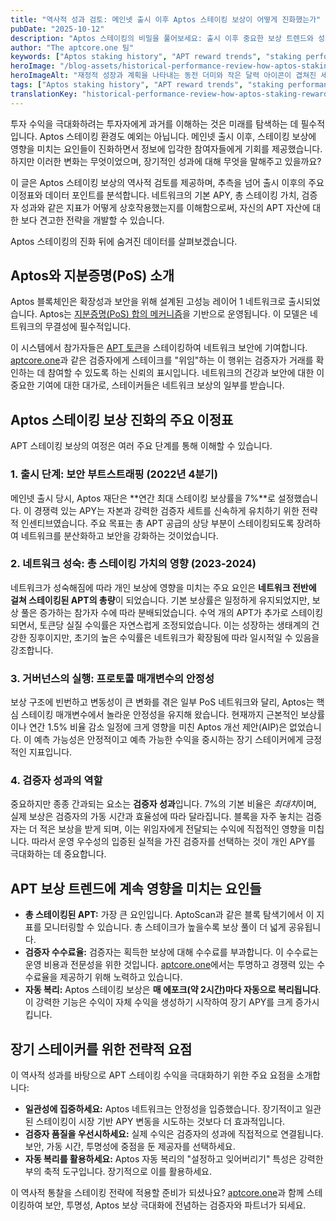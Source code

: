 ```yaml
---
title: "역사적 성과 검토: 메인넷 출시 이후 Aptos 스테이킹 보상이 어떻게 진화했는가"
pubDate: "2025-10-12"
description: "Aptos 스테이킹의 비밀을 풀어보세요: 출시 이후 중요한 보상 트렌드와 성과 변화를 발견하세요. 필수 데이터를 탐구하여 APT의 이점을 놓치지 마세요!"
author: "The aptcore.one 팀"
keywords: ["Aptos staking history", "APT reward trends", "staking performance data", "long-term APT staking"]
heroImage: "/blog-assets/historical-performance-review-how-aptos-staking-rewards-have-evolved-since-mainnet-launch.jpg"
heroImageAlt: "재정적 성장과 계획을 나타내는 동전 더미와 작은 달력 아이콘이 겹쳐진 세 개의 상승하는 선 그래프."
tags: ["Aptos staking history", "APT reward trends", "staking performance data", "long-term APT staking"]
translationKey: "historical-performance-review-how-aptos-staking-rewards-have-evolved-since-mainnet-launch"
---
```


투자 수익을 극대화하려는 투자자에게 과거를 이해하는 것은 미래를 탐색하는 데 필수적입니다. Aptos 스테이킹 환경도 예외는 아닙니다. 메인넷 출시 이후, 스테이킹 보상에 영향을 미치는 요인들이 진화하면서 정보에 입각한 참여자들에게 기회를 제공했습니다. 하지만 이러한 변화는 무엇이었으며, 장기적인 성과에 대해 무엇을 말해주고 있을까요?

이 글은 Aptos 스테이킹 보상의 역사적 검토를 제공하며, 추측을 넘어 출시 이후의 주요 이정표와 데이터 포인트를 분석합니다. 네트워크의 기본 APY, 총 스테이킹 가치, 검증자 성과와 같은 지표가 어떻게 상호작용했는지를 이해함으로써, 자신의 APT 자산에 대한 보다 견고한 전략을 개발할 수 있습니다.

Aptos 스테이킹의 진화 뒤에 숨겨진 데이터를 살펴보겠습니다.

## Aptos와 지분증명(PoS) 소개

Aptos 블록체인은 확장성과 보안을 위해 설계된 고성능 레이어 1 네트워크로 출시되었습니다. Aptos는 [지분증명(PoS) 합의 메커니즘](https://aptos.dev/en/network/glossary)을 기반으로 운영됩니다. 이 모델은 네트워크의 무결성에 필수적입니다.

이 시스템에서 참가자들은 [APT 토큰](https://aptoslabs.com/)을 스테이킹하여 네트워크 보안에 기여합니다. [aptcore.one](https://aptcore.one)과 같은 검증자에게 스테이크를 "위임"하는 이 행위는 검증자가 거래를 확인하는 데 참여할 수 있도록 하는 신뢰의 표시입니다. 네트워크의 건강과 보안에 대한 이 중요한 기여에 대한 대가로, 스테이커들은 네트워크 보상의 일부를 받습니다.

## Aptos 스테이킹 보상 진화의 주요 이정표

APT 스테이킹 보상의 여정은 여러 주요 단계를 통해 이해할 수 있습니다.

### 1. 출시 단계: 보안 부트스트래핑 (2022년 4분기)

메인넷 출시 당시, Aptos 재단은 **연간 최대 스테이킹 보상률을 7%**로 설정했습니다. 이 경쟁력 있는 APY는 자본과 강력한 검증자 세트를 신속하게 유치하기 위한 전략적 인센티브였습니다. 주요 목표는 총 APT 공급의 상당 부분이 스테이킹되도록 장려하여 네트워크를 분산화하고 보안을 강화하는 것이었습니다.

### 2. 네트워크 성숙: 총 스테이킹 가치의 영향 (2023-2024)

네트워크가 성숙해짐에 따라 개인 보상에 영향을 미치는 주요 요인은 **네트워크 전반에 걸쳐 스테이킹된 APT의 총량**이 되었습니다. 기본 보상률은 일정하게 유지되었지만, 보상 풀은 증가하는 참가자 수에 따라 분배되었습니다. 수억 개의 APT가 추가로 스테이킹되면서, 토큰당 실질 수익률은 자연스럽게 조정되었습니다. 이는 성장하는 생태계의 건강한 징후이지만, 초기의 높은 수익률은 네트워크가 확장됨에 따라 일시적일 수 있음을 강조합니다.

### 3. 거버넌스의 실행: 프로토콜 매개변수의 안정성

보상 구조에 빈번하고 변동성이 큰 변화를 겪은 일부 PoS 네트워크와 달리, Aptos는 핵심 스테이킹 매개변수에서 놀라운 안정성을 유지해 왔습니다. 현재까지 근본적인 보상률이나 연간 1.5% 비율 감소 일정에 크게 영향을 미친 Aptos 개선 제안(AIP)은 없었습니다. 이 예측 가능성은 안정적이고 예측 가능한 수익을 중시하는 장기 스테이커에게 긍정적인 지표입니다.

### 4. 검증자 성과의 역할

중요하지만 종종 간과되는 요소는 **검증자 성과**입니다. 7%의 기본 비율은 *최대치*이며, 실제 보상은 검증자의 가동 시간과 효율성에 따라 달라집니다. 블록을 자주 놓치는 검증자는 더 적은 보상을 받게 되며, 이는 위임자에게 전달되는 수익에 직접적인 영향을 미칩니다. 따라서 운영 우수성의 입증된 실적을 가진 검증자를 선택하는 것이 개인 APY를 극대화하는 데 중요합니다.

## APT 보상 트렌드에 계속 영향을 미치는 요인들

* **총 스테이킹된 APT:** 가장 큰 요인입니다. AptoScan과 같은 블록 탐색기에서 이 지표를 모니터링할 수 있습니다. 총 스테이크가 높을수록 보상 풀이 더 넓게 공유됩니다.
* **검증자 수수료율:** 검증자는 획득한 보상에 대해 수수료를 부과합니다. 이 수수료는 운영 비용과 전문성을 위한 것입니다. [aptcore.one](/blog/ko/aptos-seuteiking-pateuneo-seontaeg-aptcoreone-eulo-bosang-gwa-boan-eul-geugdaehwa-haseyo)에서는 투명하고 경쟁력 있는 수수료율을 제공하기 위해 노력하고 있습니다.
* **자동 복리:** Aptos 스테이킹 보상은 **매 에포크(약 2시간)마다 자동으로 복리됩니다**. 이 강력한 기능은 수익이 자체 수익을 생성하기 시작하여 장기 APY를 크게 증가시킵니다.

## 장기 스테이커를 위한 전략적 요점

이 역사적 성과를 바탕으로 APT 스테이킹 수익을 극대화하기 위한 주요 요점을 소개합니다:

* **일관성에 집중하세요:** Aptos 네트워크는 안정성을 입증했습니다. 장기적이고 일관된 스테이킹이 시장 기반 APY 변동을 시도하는 것보다 더 효과적입니다.
* **검증자 품질을 우선시하세요:** 실제 수익은 검증자의 성과에 직접적으로 연결됩니다. 보안, 가동 시간, 투명성에 중점을 둔 제공자를 선택하세요.
* **자동 복리를 활용하세요:** Aptos 자동 복리의 "설정하고 잊어버리기" 특성은 강력한 부의 축적 도구입니다. 장기적으로 이를 활용하세요.

이 역사적 통찰을 스테이킹 전략에 적용할 준비가 되셨나요? [aptcore.one](https://aptcore.one)과 함께 스테이킹하여 보안, 투명성, Aptos 보상 극대화에 전념하는 검증자와 파트너가 되세요.